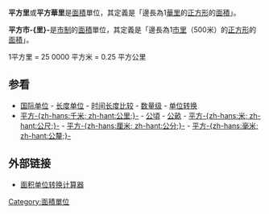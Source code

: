 '''平方里'''或'''平方華里'''是[[面積|面積]]單位，其定義是「邊長為1[[華里|華里]]的[[正方形|正方形]]的[[面積|面積]]」。

'''平方市-{里}-'''是[[市制|市制]]的[[面積|面積]]單位，其定義是「邊長為1[[市里|市里]]（500米）的[[正方形|正方形]]的[[面積|面積]]」。

1平方里 = 25 0000 平方米 = 0.25 平方公里

==参看==
* [[国际单位制|国际单位]] - [[长度单位|长度单位]] - [[时间长度比较|时间长度比较]] - [[数量级|数量级]] - [[单位转换|单位转换]]
* [[平方千米|平方-{zh-hans:千米; zh-hant:公里;}-]] - [[公頃|公頃]] - [[公畝|公畝]] - [[平方米|平方-{zh-hans:米; zh-hant:公尺;}-]] - [[平方厘米|平方-{zh-hans:厘米; zh-hant:公分;}-]] - [[平方毫米|平方-{zh-hans:毫米; zh-hant:公釐;}-]]

== 外部链接 ==
*[https://web.archive.org/web/20030409073955/http://www.sjz.net.cn/bangbsh/htm/dulian/area.htm 面积单位转换计算器]

{{面積單位}}

[[Category:面積單位|Category:面積單位]]